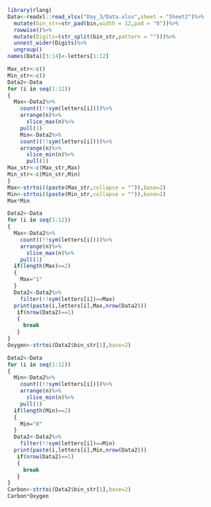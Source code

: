 ```r
library(rlang)
Data<-readxl::read_xlsx("Day_3/Data.xlsx",sheet = "Sheet2")%>%
  mutate(bin_str=str_pad(bin,width = 12,pad = "0"))%>%
  rowwise()%>%
  mutate(Digits=(str_split(bin_str,pattern = "")))%>%
  unnest_wider(Digits)%>%
  ungroup()
names(Data)[3:14]<-letters[1:12] 
```

```r
Max_str<-c()
Min_str<-c()
Data2<-Data
for (i in seq(1:12))
{
  Max<-Data2%>%
    count((!!sym(letters[i])))%>%
    arrange(n)%>%
      slice_max(n)%>%
    pull(1)
    Min<-Data2%>%
    count((!!sym(letters[i])))%>%
    arrange(n)%>%
      slice_min(n)%>%
      pull(1)
Max_str<-c(Max_str,Max)
Min_str<-c(Min_str,Min)
}
Max<-strtoi((paste(Max_str,collapse = "")),base=2)
Min<-strtoi((paste(Min_str,collapse = "")),base=2)
Max*Min
```

```r
Data2<-Data
for (i in seq(1:12))
{
  Max<-Data2%>%
    count((!!sym(letters[i])))%>%
    arrange(n)%>%
      slice_max(n)%>%
    pull(1)
  if(length(Max)==2)
  {
    Max="1"
  }
  Data2<-Data2%>%
    filter(!!sym(letters[i])==Max)
  print(paste(i,letters[i],Max,nrow(Data2)))
   if(nrow(Data2)==1)
   {
     break
   }
}
Oxygen<-strtoi(Data2$bin_str[1],base=2)
```

```r
Data2<-Data
for (i in seq(1:12))
{
  Min<-Data2%>%
    count((!!sym(letters[i])))%>%
    arrange(n)%>%
      slice_min(n)%>%
    pull(1)
  if(length(Min)==2)
  {
    Min="0"
  }
  Data2<-Data2%>%
    filter(!!sym(letters[i])==Min)
  print(paste(i,letters[i],Min,nrow(Data2)))
   if(nrow(Data2)==1)
   {
     break
   }
}
Carbon<-strtoi(Data2$bin_str[1],base=2)
Carbon*Oxygen
```

